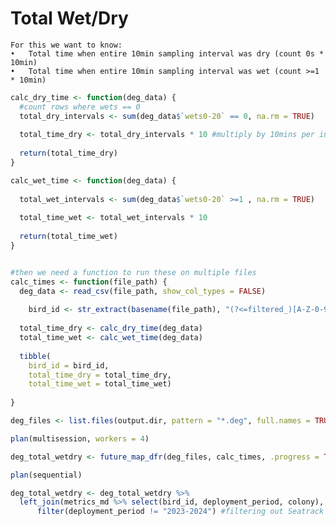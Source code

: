 # Total Wet/Dry

    For this we want to know:
    •	Total time when entire 10min sampling interval was dry (count 0s * 10min)
    •	Total time when entire 10min sampling interval was wet (count >=1 * 10min)

```r
calc_dry_time <- function(deg_data) {
  #count rows where wets == 0
  total_dry_intervals <- sum(deg_data$`wets0-20` == 0, na.rm = TRUE)
  
  total_time_dry <- total_dry_intervals * 10 #multiply by 10mins per interval
  
  return(total_time_dry)
}

calc_wet_time <- function(deg_data) {
  
  total_wet_intervals <- sum(deg_data$`wets0-20` >=1 , na.rm = TRUE)
  
  total_time_wet <- total_wet_intervals * 10 
  
  return(total_time_wet)
}


#then we need a function to run these on multiple files
calc_times <- function(file_path) {
  deg_data <- read_csv(file_path, show_col_types = FALSE)
  
    bird_id <- str_extract(basename(file_path), "(?<=filtered_)[A-Z-0-9]{5}")
  
  total_time_dry <- calc_dry_time(deg_data)
  total_time_wet <- calc_wet_time(deg_data)
  
  tibble(
    bird_id = bird_id,
    total_time_dry = total_time_dry,
    total_time_wet = total_time_wet)
  
}
```


```r
deg_files <- list.files(output.dir, pattern = "*.deg", full.names = TRUE)#[1:10] #add if you want to subset

plan(multisession, workers = 4)

deg_total_wetdry <- future_map_dfr(deg_files, calc_times, .progress = TRUE)

plan(sequential)

```



```r
deg_total_wetdry <- deg_total_wetdry %>%
  left_join(metrics_md %>% select(bird_id, deployment_period, colony), by = "bird_id") %>%
      filter(deployment_period != "2023-2024") #filtering out Seatrack data for now

```



